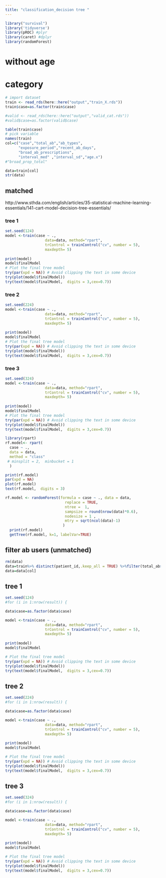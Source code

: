```yaml
---
title: "classification_decision tree "
---
```


```r
library("survival")
library('tidyverse')
library(pROC) #plyr
library(caret) #dplyr
library(randomForest)
```


# without age 
# category

```r
# import dataset
train <- read_rds(here::here("output","train_X.rds"))
train$case=as.factor(train$case)

#valid <- read_rds(here::here("output","valid_cat.rds"))
#valid$case=as.factor(valid$case)

table(train$case)
# pick variable
names(train)
col=c("case","total_ab","ab_types",
      "exposure_period","recent_ab_days",
      "broad_ab_prescriptions",
      "interval_med" ,"interval_sd","age.x")
#"broad_prop_total"

data=train[col]
str(data)
```


## matched 
http://www.sthda.com/english/articles/35-statistical-machine-learning-essentials/141-cart-model-decision-tree-essentials/

### tree 1
```r
set.seed(124)
model <-train(case ~ ., 
                  data=data, method="rpart",
                  trControl = trainControl("cv", number = 5),
                  maxdepth= 5)
  
print(model)
model$finalModel
# Plot the final tree model
try(par(xpd = NA)) # Avoid clipping the text in some device
try(plot(model$finalModel))
try(text(model$finalModel,  digits = 3,cex=0.7))

```

### tree 2
```r
set.seed(224)
model <-train(case ~ ., 
                  data=data, method="rpart",
                  trControl = trainControl("cv", number = 5),
                  maxdepth= 5)
  
print(model)
model$finalModel
# Plot the final tree model
try(par(xpd = NA)) # Avoid clipping the text in some device
try(plot(model$finalModel))
try(text(model$finalModel,  digits = 3,cex=0.7))

```


### tree 3
```r
set.seed(324)
model <-train(case ~ ., 
                  data=data, method="rpart",
                  trControl = trainControl("cv", number = 5),
                  maxdepth= 5)
  
print(model)
model$finalModel
# Plot the final tree model
try(par(xpd = NA)) # Avoid clipping the text in some device
try(plot(model$finalModel))
try(text(model$finalModel,  digits = 3,cex=0.7))

```


```r
library(rpart)
rf.model<- rpart(
  case ~ ., 
  data = data, 
  method = "class"
 # minsplit = 2,  minbucket = 1
  )

print(rf.model)
par(xpd = NA)
plot(rf.model)
text(rf.model,  digits = 3)
```


```r
rf.model <- randomForest(formula = case ~ ., data = data, 
                           replace = TRUE,
                           ntree =  1,
                           sampsize = round(nrow(data)*0.6),
                           nodesize = 1 ,
                           mtry = sqrt(ncol(data)-1)
                          )
  print(rf.model)
  getTree(rf.model, k=1, labelVar=TRUE)

```


## filter ab users (unmatched)
```r
rm(data)
data=train%>% distinct(patient_id,.keep_all = TRUE) %>%filter(total_ab>0)
data=data[col]
```

## tree 1
```r
set.seed(124)
#for (i in 1:nrow(result)) {

data$case=as.factor(data$case)  

model <-train(case ~ ., 
                  data=data, method="rpart",
                  trControl = trainControl("cv", number = 5),
                  maxdepth= 5)
  
print(model)
model$finalModel

# Plot the final tree model
try(par(xpd = NA)) # Avoid clipping the text in some device
try(plot(model$finalModel))
try(text(model$finalModel,  digits = 3,cex=0.7))
```

## tree 2
```r
set.seed(224)
#for (i in 1:nrow(result)) {

data$case=as.factor(data$case)  

model <-train(case ~ ., 
                  data=data, method="rpart",
                  trControl = trainControl("cv", number = 5),
                  maxdepth= 5)
  
print(model)
model$finalModel

# Plot the final tree model
try(par(xpd = NA)) # Avoid clipping the text in some device
try(plot(model$finalModel))
try(text(model$finalModel,  digits = 3,cex=0.7))
```

## tree 3
```r
set.seed(324)
#for (i in 1:nrow(result)) {

data$case=as.factor(data$case)  

model <-train(case ~ ., 
                  data=data, method="rpart",
                  trControl = trainControl("cv", number = 5),
                  maxdepth= 5)
  
print(model)
model$finalModel

# Plot the final tree model
try(par(xpd = NA)) # Avoid clipping the text in some device
try(plot(model$finalModel))
try(text(model$finalModel,  digits = 3,cex=0.7))
```